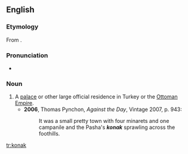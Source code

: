 ==English==

===Etymology===
From {{etyl|tr}} {{term|konak||inn}}.

===Pronunciation===
* {{IPA|/kəʊˈnɑːk/}}

===Noun===
{{en-noun}}

# A [[palace]] or other large official residence in Turkey or the [[Ottoman Empire]].
#* '''2006''', Thomas Pynchon, ''Against the Day'', Vintage 2007, p. 943:
#*: It was a small pretty town with four minarets and one campanile and the Pasha's '''''konak''''' sprawling across the foothills.

[[tr:konak]]